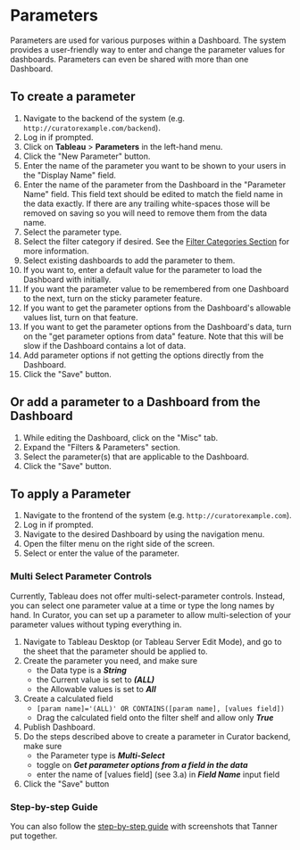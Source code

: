 # Parameters

Parameters are used for various purposes within a Dashboard. The system provides a user-friendly way to enter and
change the parameter values for dashboards. Parameters can even be shared with more than one Dashboard.

## To create a parameter

1. Navigate to the backend of the system (e.g. `http://curatorexample.com/backend`).
2. Log in if prompted.
3. Click on **Tableau** > **Parameters** in the left-hand menu.
4. Click the "New Parameter" button.
5. Enter the name of the parameter you want to be shown to your users in the "Display Name" field.
6. Enter the name of the parameter from the Dashboard in the "Parameter Name" field. This field text should be edited
to match the field name in the data exactly. If there are any trailing white-spaces those will be removed on saving so
 you will need to remove them from the data name.
7. Select the parameter type.
8. Select the filter category if desired. See the [Filter Categories Section](https://curator.interworks.com/page/kb/embedding-using-analytics/filters-parameters/filter-categories/1063)
for more
information.
9. Select existing dashboards to add the parameter to them.
10. If you want to, enter a default value for the parameter to load the Dashboard with initially.
11. If you want the parameter value to be remembered from one Dashboard to the next, turn on the sticky parameter feature.
12. If you want to get the parameter options from the Dashboard's allowable values list, turn on that feature.
13. If you want to get the parameter options from the Dashboard's data, turn on the "get parameter options from data"
feature. Note that this will be slow if the Dashboard contains a lot of data.
14. Add parameter options if not getting the options directly from the Dashboard.
15. Click the "Save" button.

## Or add a parameter to a Dashboard from the Dashboard

1. While editing the Dashboard, click on the "Misc" tab.
2. Expand the "Filters & Parameters" section.
3. Select the parameter(s) that are applicable to the Dashboard.
4. Click the "Save" button.

## To apply a Parameter

1. Navigate to the frontend of the system (e.g. `http://curatorexample.com`).
2. Log in if prompted.
3. Navigate to the desired Dashboard by using the navigation menu.
4. Open the filter menu on the right side of the screen.
5. Select or enter the value of the parameter.

### Multi Select Parameter Controls

Currently, Tableau does not offer multi-select-parameter controls. Instead, you can select one parameter value at a
time or type the long names by hand. In Curator, you can set up a parameter to allow multi-selection of your parameter
values without typing everything in.

1. Navigate to Tableau Desktop (or Tableau Server Edit Mode), and go to the sheet that the parameter should be applied to.
2. Create the parameter you need, and make sure
    * the Data type is a ***String***
    * the Current value is set to ***(ALL)***
    * the Allowable values is set to ***All***
3. Create a calculated field
    * ```[param name]='(ALL)' OR CONTAINS([param name], [values field])```
    * Drag the calculated field onto the filter shelf and allow only ***True***
4. Publish Dashboard.
5. Do the steps described above to create a parameter in Curator backend, make sure
    * the Parameter type is ***Multi-Select***
    * toggle on ***Get parameter options from a field in the data***
    * enter the name of [values field] (see 3.a) in ***Field Name*** input field
6. Click the "Save" button

### Step-by-step Guide

You can also follow the
[step-by-step guide](https://interworks.com/blog/tladd/2018/07/16/5-steps-to-enabling-a-multi-select-parameter-control-in-tableau/)
with screenshots that Tanner put together.
